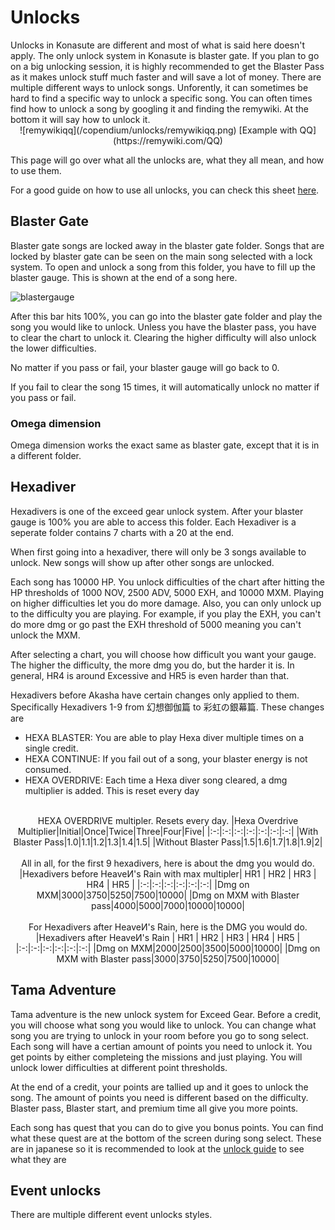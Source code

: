 
# Unlocks
<Callout>
Unlocks in Konasute are different and most of what is said here doesn't apply. The only unlock system in Konasute is blaster gate.
</Callout>
<Callout>
If you plan to go on a big unlocking session, it is highly recommended to get the Blaster Pass as it makes unlock stuff much faster and will save a lot of money. 
</Callout>
There are multiple different ways to unlock songs. Unforently, it can sometimes
be hard to find a specific way to unlock a specific song. You can often times
find how to unlock a song by googling it and finding the remywiki. At the bottom
it will say how to unlock it. 
<center>
![remywikiqq](/copendium/unlocks/remywikiqq.png)
[Example with QQ](https://remywiki.com/QQ)
</center>

This page will go over what all the unlocks are, what they all mean, and how to use them.

For a good guide on how to use all unlocks, you can check this sheet [here](https://docs.google.com/spreadsheets/d/1VBYWSUaKqHUOyfCtvkHFYBSnEPwxhTh8-m4UlU8zUL0/edit?gid=594247546#gid=594247546).

## Blaster Gate
Blaster gate songs are locked away in the blaster gate folder. Songs that are
locked by blaster gate can be seen on the main song selected with a lock system.
To open and unlock a song from this folder, you have to fill up the blaster
gauge. This is shown at the end of a song here.

![blastergauge](/copendium/unlocks/blastergauge.png)

After this bar hits 100%, you can go into the blaster gate folder and play the
song you would like to unlock. Unless you have the blaster pass, you have to
clear the chart to unlock it. Clearing the higher difficulty will also unlock
the lower difficulties.

No matter if you pass or fail, your blaster gauge will go back to 0.

If you fail to clear the song 15 times, it will automatically unlock no matter if you pass or fail.

### Omega dimension
Omega dimension works the exact same as blaster gate, except that it is in a different folder. 

## Hexadiver
Hexadivers is one of the exceed gear unlock system. After your blaster gauge is
100% you are able to access this folder. Each Hexadiver is a seperate folder
contains 7 charts with a 20 at the end. 

When first going into a hexadiver, there will only be 3 songs available to unlock. New songs will show up after other songs are unlocked. 

Each song has 10000 HP. You unlock difficulties of the chart after hitting the
HP thresholds of 1000 NOV, 2500 ADV, 5000 EXH, and 10000 MXM. Playing on higher
difficulties let you do more damage. Also, you can only unlock up to the
difficulty you are playing. For example, if you play the EXH, you can't do more
dmg or go past the EXH threshold of 5000 meaning you can't unlock the MXM.

After selecting a chart, you will choose how difficult you want your gauge. The
higher the difficulty, the more dmg you do, but the harder it is. In general,
HR4 is around Excessive and HR5 is even harder than that.

Hexadivers before Akasha have certain changes only applied to them. Specifically Hexadivers 1-9 from 幻想御伽篇 to 彩虹の銀幕篇. These changes are
- HEXA BLASTER: You are able to play Hexa diver multiple times on a single credit.
- HEXA CONTINUE: If you fail out of a song, your blaster energy is not consumed.
- HEXA OVERDRIVE: Each time a Hexa diver song cleared, a dmg multiplier is added. This is reset every day
<br/>
<center>
HEXA OVERDRIVE multipler. Resets every day.
|Hexa Overdrive Multiplier|Initial|Once|Twice|Three|Four|Five|
|:-:|:-:|:-:|:-:|:-:|:-:|:-:|
|With Blaster Pass|1.0|1.1|1.2|1.3|1.4|1.5|
|Without Blaster Pass|1.5|1.6|1.7|1.8|1.9|2|
</center>

<br/>
<center>
All in all, for the first 9 hexadivers, here is about the dmg you would do.
|Hexadivers before HeaveИ's Rain with max multipler| HR1 | HR2 | HR3 | HR4 | HR5 |
|:-:|:-:|:-:|:-:|:-:|:-:|
|Dmg on MXM|3000|3750|5250|7500|10000|
|Dmg on MXM with Blaster pass|4000|5000|7000|10000|10000|
</center>

<br/>
<center>
For Hexadivers after HeaveИ's Rain, here is the DMG you would do.
|Hexadivers after HeaveИ's Rain | HR1 | HR2 | HR3 | HR4 | HR5 |
|:-:|:-:|:-:|:-:|:-:|:-:|
|Dmg on MXM|2000|2500|3500|5000|10000|
|Dmg on MXM with Blaster pass|3000|3750|5250|7500|10000|
</center>

## Tama Adventure
Tama adventure is the new unlock system for Exceed Gear. Before a credit, you
will choose what song you would like to unlock. You can change what song you are
trying to unlock in your room before you go to song select. Each song will have
a certian amount of points you need to unlock it. You get points by either
completeing the missions and just playing. You will unlock lower difficulties at
different point thresholds.

At the end of a credit, your points are tallied up and it goes to unlock the
song. The amount of points you need is different based on the difficulty.
Blaster pass, Blaster start, and premium time all give you more points.

Each song has quest that you can do to give you bonus points. You can find what
these quest are at the bottom of the screen during song select. These are in
japanese so it is recommended to look at the [unlock
guide](https://docs.google.com/spreadsheets/d/1VBYWSUaKqHUOyfCtvkHFYBSnEPwxhTh8-m4UlU8zUL0/edit?gid=594247546#gid=594247546)
to see what they are

## Event unlocks
There are multiple different event unlocks styles. 


